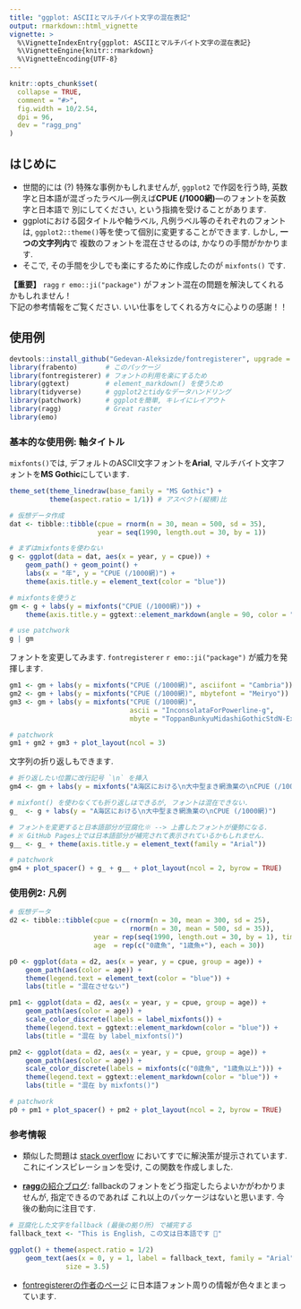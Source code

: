 ```yaml
---
title: "ggplot: ASCIIとマルチバイト文字の混在表記"
output: rmarkdown::html_vignette
vignette: >
  %\VignetteIndexEntry{ggplot: ASCIIとマルチバイト文字の混在表記}
  %\VignetteEngine{knitr::rmarkdown}
  %\VignetteEncoding{UTF-8}
---
```


```r
knitr::opts_chunk$set(
  collapse = TRUE,
  comment = "#>",
  fig.width = 10/2.54,
  dpi = 96,
  dev = "ragg_png"
)
```

## はじめに
- 世間的には (?) 特殊な事例かもしれませんが, `ggplot2` で作図を行う時, 
  英数字と日本語が混ざったラベル—例えば**CPUE (/1000網)**—のフォントを英数字と日本語で
  別にしてください, という指摘を受けることがあります.
- ggplotにおける図タイトルや軸ラベル, 凡例ラベル等のそれぞれのフォントは,
  `ggplot2::theme()`等を使って個別に変更することができます. しかし, **一つの文字列内**で
  複数のフォントを混在させるのは, かなりの手間がかかります. 
- そこで, その手間を少しでも楽にするために作成したのが `mixfonts()` です.  

**【重要】** `ragg` `r emo::ji("package")` がフォント混在の問題を解決してくれるかもしれません！  
下記の参考情報をご覧ください. いい仕事をしてくれる方々に心よりの感謝！！

## 使用例
```r
devtools::install_github("Gedevan-Aleksizde/fontregisterer", upgrade = "never")
library(frabento)       # このパッケージ
library(fontregisterer) # フォントの利用を楽にするため
library(ggtext)         # element_markdown() を使うため
library(tidyverse)      # ggplot2とtidyなデータハンドリング
library(patchwork)      # ggplotを簡単, キレイにレイアウト 
library(ragg)           # Great raster 
library(emo)
```

### 基本的な使用例: 軸タイトル
`mixfonts()`では, デフォルトのASCII文字フォントを**Arial**,
マルチバイト文字フォントを**MS Gothic**にしています.

```r
theme_set(theme_linedraw(base_family = "MS Gothic") +
          theme(aspect.ratio = 1/1)) # アスペクト(縦横)比

# 仮想データ作成
dat <- tibble::tibble(cpue = rnorm(n = 30, mean = 500, sd = 35),
                      year = seq(1990, length.out = 30, by = 1))

# まずはmixfontsを使わない
g <- ggplot(data = dat, aes(x = year, y = cpue)) +
    geom_path() + geom_point() +
    labs(x = "年", y = "CPUE (/1000網)") +
    theme(axis.title.y = element_text(color = "blue"))

# mixfontsを使うと
gm <- g + labs(y = mixfonts("CPUE (/1000網)")) +
    theme(axis.title.y = ggtext::element_markdown(angle = 90, color = "blue"))

# use patchwork
g | gm
```

フォントを変更してみます. `fontregisterer` `r emo::ji("package")` が威力を発揮します.

```r
gm1 <- gm + labs(y = mixfonts("CPUE (/1000網)", asciifont = "Cambria"))
gm2 <- gm + labs(y = mixfonts("CPUE (/1000網)", mbytefont = "Meiryo"))
gm3 <- gm + labs(y = mixfonts("CPUE (/1000網)",
                              ascii = "InconsolataForPowerline-g",
                              mbyte = "ToppanBunkyuMidashiGothicStdN-ExtraBold"))

# patchwork
gm1 + gm2 + gm3 + plot_layout(ncol = 3)
```

文字列の折り返しもできます. 

```r
# 折り返したい位置に改行記号 `\n` を挿入
gm4 <- gm + labs(y = mixfonts("A海区における\n大中型まき網漁業の\nCPUE (/1000網)"))

# mixfont() を使わなくても折り返しはできるが, フォントは混在できない.
g_  <- g + labs(y = "A海区における\n大中型まき網漁業の\nCPUE (/1000網)")

# フォントを変更すると日本語部分が豆腐化※ --> 上書したフォントが優勢になる.
# ※ GitHub Pages上では日本語部分が補完されて表示されているかもしれません.
g__ <- g_ + theme(axis.title.y = element_text(family = "Arial"))

# patchwork
gm4 + plot_spacer() + g_ + g__ + plot_layout(ncol = 2, byrow = TRUE)
```

### 使用例2: 凡例
```r
# 仮想データ
d2 <- tibble::tibble(cpue = c(rnorm(n = 30, mean = 300, sd = 25),
                              rnorm(n = 30, mean = 500, sd = 35)),
                     year = rep(seq(1990, length.out = 30, by = 1), times = 2),
                     age  = rep(c("0歳魚", "1歳魚+"), each = 30))

p0 <- ggplot(data = d2, aes(x = year, y = cpue, group = age)) +
    geom_path(aes(color = age)) +
    theme(legend.text = element_text(color = "blue")) +
    labs(title = "混在させない")

pm1 <- ggplot(data = d2, aes(x = year, y = cpue, group = age)) +
    geom_path(aes(color = age)) +
    scale_color_discrete(labels = label_mixfonts()) +
    theme(legend.text = ggtext::element_markdown(color = "blue")) +
    labs(title = "混在 by label_mixfonts()")

pm2 <- ggplot(data = d2, aes(x = year, y = cpue, group = age)) +
    geom_path(aes(color = age)) +
    scale_color_discrete(labels = mixfonts(c("0歳魚", "1歳魚以上"))) +
    theme(legend.text = ggtext::element_markdown(color = "blue")) +
    labs(title = "混在 by mixfonts()")

# patchwork
p0 + pm1 + plot_spacer() + pm2 + plot_layout(ncol = 2, byrow = TRUE)
```

### 参考情報
- 類似した問題は [stack overflow](https://stackoverflow.com/questions/52852882/use-different-font-sizes-for-different-portions-of-text-in-ggplot2-title) においてすでに解決策が提示されています. これにインスピレーションを受け,
  この関数を作成しました.

- [**ragg**の紹介ブログ](https://www.tidyverse.org/blog/2021/02/modern-text-features/): 
  fallbackのフォントをどう指定したらよいかがわかりませんが, 指定できるのであれば
  これ以上のパッケージはないと思います. 今後の動向に注目です.

```r
# 豆腐化した文字をfallback (最後の拠り所) で補完する
fallback_text <- "This is English, この文は日本語です 🚀"

ggplot() + theme(aspect.ratio = 1/2)
    geom_text(aes(x = 0, y = 1, label = fallback_text, family = "Arial"),
              size = 3.5)
```

- [fontregistererの作者のページ](https://ill-identified.hatenablog.com/entry/2021/09/10/231230)
  に日本語フォント周りの情報が色々まとまっています.

